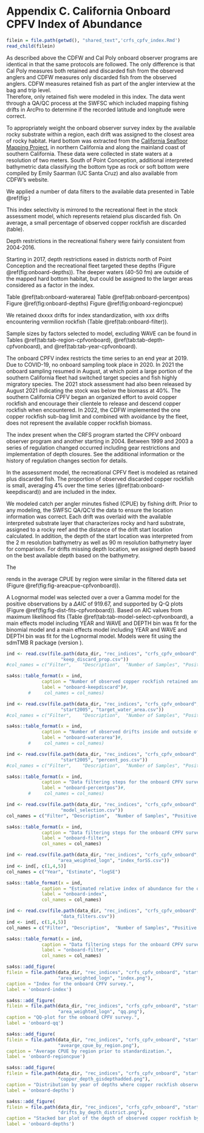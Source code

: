 # Appendix C. California Onboard CPFV Index of Abundance {#onboard-cpfv-index}

```r
filein = file.path(getwd(), "shared_text",'crfs_cpfv_index.Rmd')
read_child(filein)
```


As described above the CDFW and Cal Poly onboard observer programs are identical 
in that the same protocols are followed.  The only difference is that Cal Poly
measures both retained and discarded fish from the observed anglers and CDFW
measures only discarded fish from the observed anglers. CDFW measures retained 
fish as part of the angler interview at the bag and trip level.  
Therefore, only retained fish were modeled in this index. 
The data went through a QA/QC process at the SWFSC which included mapping 
fishing drifts in ArcPro to determine if the recorded latitude and longitude were correct.  

To appropriately weight the onboard observer survey index by the available 
rocky substrate within a region, each drift was assigned to the closest area 
of rocky habitat. Hard bottom was extracted from 
the [California Seafloor Mapping Project](http://seafloor.otterlabs.org/index.html), 
in northern California and along the mainland coast of southern California. These data 
were collected in state waters at a resolution of two meters. South of Point 
Conception, additional interpreted bathymetric data classifying the bottom type as 
rock or soft bottom were compiled by Emily Saarman (UC Santa Cruz) and also available 
from CDFW's website. 

We applied a number of data filters to the available data presented in Table 
\@ref(fig:)

This index selectivity is mirrored to the recreational 
fleet in the stock assessment model, which represents retaiend plus discarded
fish. On average, a small percentage of observed copper rockfish are discarded (table). 


Depth restrictions in the recreational fishery were fairly 
consistent from 2004-2016. 

Starting in 2017, depth restrictions eased in districts 
north of Point Conception and the recreational fleet targeted these depths 
(Figure \@ref(fig:onboard-depths)). The deeper waters (40-50 fm) are 
outside of the mapped hard bottom habitat, but could be assigned to the larger 
areas considered as a factor in the index.

Table \@ref(tab:onboard-waterarea)
Table \@ref(tab:onboard-percentpos)
Figure \@ref(fig:onboard-depths)
Figure \@ref(fig:onboard-regioncpue)

We retained dxxxx drifts for index standardization, with 
xxx drifts encountering vermilion rockfish 
(Table \@ref(tab:onboard-filter)).  

Sample sizes by factors selected to model, excluding WAVE can be found in Tables 
\@ref(tab:tab-region-cpfvonboard), \@ref(tab:tab-depth-cpfvonboard), and \@ref(tab:tab-year-cpfvonboard).



The onboard CPFV index restricts the time series to an end year at 2019. Due to 
COVID-19, no onboard sampling took place in 2020. In 2021 the onboard sampling 
resumed in August, at which point a large portion of the southern California fleet 
had switched target species and fish highly migratory species. The 2021 stock assessment 
had also been released by August 2021 indicating the stock was below the biomass 
at 40%.  The southern California CPFV began an organized effort to avoid copper 
rockfish and encourage their clientele to release and descend copper rockfish 
when encountered. In 2022, the CDFW implemented the one copper rockfish sub-bag 
limit and combined with avoidance by the fleet, does not represent the available 
copper rockfish biomass.

The index present when the CRFS 
program started the CPFV onboard observer program and another starting in 2004. 
Between 1999 and 2003 a series of regulation changed occurred including gear 
restrictions and implementation of depth closures.  See the additional information 
or the history of regulation changes section for details.

In the assessment model, the recreational CPFV fleet is modeled as retained plus
discarded fish. The proportion of observed discarded copper rockfish is small, 
averaging 4% over the time series (\@ref(tab:onboard-keepdiscard)) and are included in the index.

We modeled catch per angler minutes fished (CPUE) by fishing drift. Prior to any modeling,
the SWFSC QA/QC'd the data to ensure the location information was correct. 
Each drift was overlaid with the available interpreted substrate layer that characterizes rocky and hard substrate, assigned to a rocky reef and the distance of the 
drift start location calculated.  In addition, the depth of the start location was 
interpreted from the 2 m resolution bathymetry as well as 90 m resolution bathymetry 
layer for comparison. For drifts missing depth location, we assigned depth based on the best available depth based on the bathymetry.

The 


rends in the average CPUE by region were similar 
in the filtered data set (Figure \@ref(fig:fig-areacpue-cpfvonboard)). 

A Lognormal model  was selected over a over a Gamma model for the positive observations by a $\Delta AIC$ of 919.67, and supported by Q-Q plots (Figure \@ref(fig:fig-dist-fits-cpfvonboard)). 
Based on AIC values from maximum likelihood fits (Table \@ref(tab:tab-model-select-cpfvonboard), 
a main effects model including YEAR and WAVE and DEPTH bin 
was fit for the binomial model and a main effects model including 
YEAR and WAVE and DEPTH bin was fit for the  Lognormal model.
Models were fit using the sdmTMB R package (version ). 



```r
ind <- read.csv(file.path(data_dir, "rec_indices", "crfs_cpfv_onboard",
                    "keep_discard_prop.csv"))
#col_names = c("Filter",	"Description",	"Number of Samples", "Positive Samples")

sa4ss::table_format(x = ind,
             caption = "Number of observed copper rockfish retained and discarded by year.",
             label = "onboard-keepdiscard")#,
        #     col_names = col_names)                         
```

\newpage

```r
ind <- read.csv(file.path(data_dir, "rec_indices", "crfs_cpfv_onboard",
                    "start2005", "target_water_area.csv"))
#col_names = c("Filter",	"Description",	"Number of Samples", "Positive Samples")

sa4ss::table_format(x = ind,
             caption = "Number of observed drifts inside and outside of stat waters.",
             label = "onboard-waterarea")#,
        #     col_names = col_names)                         
```


\newpage

```r
ind <- read.csv(file.path(data_dir, "rec_indices", "crfs_cpfv_onboard",
                    "start2005", "percent_pos.csv"))
#col_names = c("Filter",	"Description",	"Number of Samples", "Positive Samples")

sa4ss::table_format(x = ind,
             caption = "Data filtering steps for the onboard CPFV survey.",
             label = "onboard-percentpos")#,
        #     col_names = col_names)                         
```

\newpage

```r
ind <- read.csv(file.path(data_dir, "rec_indices", "crfs_cpfv_onboard",
                    "model_selection.csv"))
col_names = c("Filter",	"Description",	"Number of Samples", "Positive Samples")

sa4ss::table_format(x = ind,
             caption = "Data filtering steps for the onboard CPFV survey.",
             label = "onboard-filter",
             col_names = col_names)                         
```


\newpage

```r

ind <- read.csv(file.path(data_dir, "rec_indices", "crfs_cpfv_onboard", "start2005",
                   "area_weighted_logn", "index_forSS.csv"))
ind <- ind[, c(1,4,5)]
col_names = c("Year", "Estimate", "logSE")

sa4ss::table_format(x = ind,
             caption = "Estimated relative index of abundance for the onboard CPFV survey.",
             label = "onboard-index",
             col_names = col_names)                         
```



```r
ind <- read.csv(file.path(data_dir, "rec_indices", "crfs_cpfv_onboard", "start2005",
                    "data_filters.csv"))
ind <- ind[, c(1,4,5)]
col_names = c("Filter",	"Description",	"Number of Samples", "Positive Samples")

sa4ss::table_format(x = ind,
             caption = "Data filtering steps for the onboard CPFV survey.",
             label = "onboard-filter",
             col_names = col_names)                         
```

\newpage

```r
sa4ss::add_figure(
filein = file.path(data_dir, "rec_indices", "crfs_cpfv_onboard", "start2005",
                   "area_weighted_logn", "index.png"), 
caption = "Index for the onboard CPFV survey.",
label = 'onboard-index')
```

\newpage

```r
sa4ss::add_figure(
filein = file.path(data_dir, "rec_indices", "crfs_cpfv_onboard", "start2005",
                   "area_weighted_logn", "qq.png"), 
caption = "QQ-plot for the onboard CPFV survey.",
label = 'onboard-qq')
```

\newpage


```r
sa4ss::add_figure(
filein = file.path(data_dir, "rec_indices", "crfs_cpfv_onboard", "start2005",
                   "avearge_cpue_by_region.png"), 
caption = "Average CPUE by region prior to standardization.",
label = 'onboard-regioncpue')
```

\newpage

```r
sa4ss::add_figure(
filein = file.path(data_dir, "rec_indices", "crfs_cpfv_onboard", "start2005",
                   "copper_depth_gisdepthadded.png"), 
caption = "Distribution by year of depths where copper rockfish observed.",
label = 'onboard-depths')
```

\newpage


```r
sa4ss::add_figure(
filein = file.path(data_dir, "rec_indices", "crfs_cpfv_onboard", "start2005",
                   "drifts_by_depth_district.png"), 
caption = "Stacked bar plot of the depth of observed copper rockfish by district.",
label = 'onboard-depths')
```

\newpage
